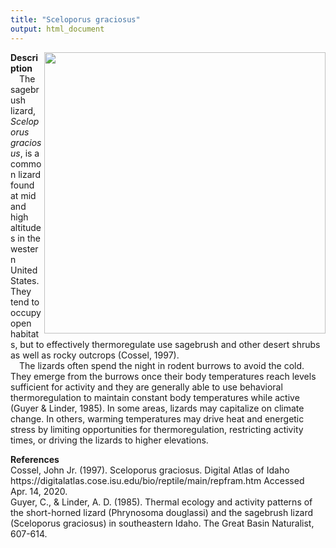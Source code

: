 ```yaml
---
title: "Sceloporus graciosus"
output: html_document
---
```


<img src="https://calphotos.berkeley.edu/imgs/512x768/0000_0000/0211/0906.jpeg"
width = 450 
class="center"
align="right" />

**Description**  
&emsp;The sagebrush lizard, *Sceloporus graciosus*, is a common lizard found at mid and high altitudes in the western United States. They tend to occupy open habitats, but to effectively thermoregulate use sagebrush and other desert shrubs as well as rocky outcrops (Cossel, 1997).  
&emsp;The lizards often spend the night in rodent burrows to avoid the cold. They emerge from the burrows once their body temperatures reach levels sufficient for activity and they are generally able to use behavioral thermoregulation to maintain constant body temperatures while active (Guyer & Linder, 1985). In some areas, lizards may capitalize on climate change. In others, warming temperatures may drive heat and energetic stress by limiting opportunities for thermoregulation, restricting activity times, or driving the lizards to higher elevations.
<!-- *Sceloporus graciosus* is a common lizard in central to western United States. They are mostly found in sagebrush cover but they also inhabit greasewood and other desert shrubs and sometimes small rocky outcrops as well (Cossel, 1997).   -->

<!-- *S. graciosus* has similar body temperatures throughout the daylight hours (Guyer & Linder, 1985). They spend the night in rodent burrows to avoid the cold. This species does not emerge until body temperatures reach levels sufficient for activity and that this level is maintained throughout the hours (Guyer & Linder, 1985). -->

**References**  
Cossel, John Jr. (1997). Sceloporus graciosus. Digital Atlas of Idaho https://digitalatlas.cose.isu.edu/bio/reptile/main/repfram.htm Accessed Apr. 14, 2020.  
Guyer, C., & Linder, A. D. (1985). Thermal ecology and activity patterns of the short-horned lizard (Phrynosoma douglassi) and the sagebrush lizard (Sceloporus graciosus) in southeastern Idaho. The Great Basin Naturalist, 607-614.
<br>
<br>
<br>
<!-- Their mating season is spring, and eggs are usually laid in June, which will then hatch in August. They stay inactive during the cold months of the year. -->

<!-- Rose -->

<!-- prefers a more open habitat  -->

<!-- Seventy percent of S. graciosus were found under shrubs, while this habitat is 46% of the area. Thus, their results strongly suggest that the lizards were selecting specific habitats rather than occurring in proportion to the available habitat.  -->